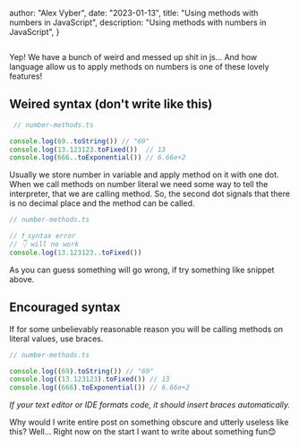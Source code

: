 


  author: "Alex Vyber",
  date: "2023-01-13",
  title: "Using methods with numbers in JavaScript",
  description: "Using methods with numbers in JavaScript",
}


<Image src={image} alt="" className="shadow-lg" />

Yep! We have a bunch of weird and messed up shit in js... And how language allow us to apply methods
on numbers is one of these lovely features!

## Weired syntax (don't write like this)

```TypeScript
 // number-methods.ts

console.log(69..toString()) // "69"
console.log(13.123123.toFixed())  // 13
console.log(666..toExponential()) // 6.66e+2
```

Usually we store number in variable and apply method on it with one dot. When we call methods on
number literal we need some way to tell the interpreter, that we are calling method. So, the second
dot signals that there is no decimal place and the method can be called.

```TypeScript
// number-methods.ts

// ❗ syntax error
// 👇 will no work
console.log(13.123123..toFixed())
```

As you can guess something will go wrong, if try something like snippet above.

## Encouraged syntax

If for some unbelievably reasonable reason you will be calling methods on literal values, use
braces.

```TypeScript
// number-methods.ts

console.log((69).toString()) // "69"
console.log((13.123123).toFixed()) // 13
console.log((666).toExponential()) // 6.66e+2
```

_If your text editor or IDE formats code, it should insert braces automatically._

Why would I write entire post on something obscure and utterly useless like this? Well... Right now
on the start I want to write about something fun😊
